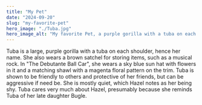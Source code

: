 ```yaml
---
title: "My Pet"
date: "2024-09-20"
slug: "my-favorite-pet"
hero_image: "./Tuba.jpg"
hero_image_alt: "My favorite Pet, a purple gorilla with a tuba on each shoulder"
---
```


Tuba is a large, purple gorilla with a tuba on each shoulder, hence her name. 
She also wears a brown satchel for storing items, such as a musical rock. 
In "The Debutante Ball Car", she wears a sky blue sun hat with flowers in it and a matching shawl with a magenta floral pattern on the trim. 
Tuba is shown to be friendly to others and protective of her friends, but can be aggressive if need be. 
She is mostly quiet, which Hazel notes as her being shy. 
Tuba cares very much about Hazel, presumably because she reminds Tuba of her late daughter Bugle. 